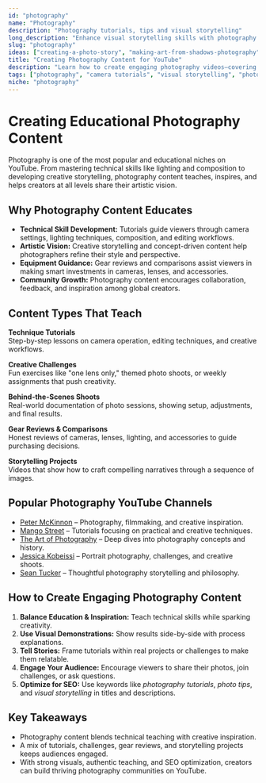 ```yaml
---
id: "photography"
name: "Photography"
description: "Photography tutorials, tips and visual storytelling"
long_description: "Enhance visual storytelling skills with photography tutorials and technique content that teaches both technical skills and artistic vision."
slug: "photography"
ideas: ["creating-a-photo-story", "making-art-from-shadows-photography"]
title: "Creating Photography Content for YouTube"
description: "Learn how to create engaging photography videos—covering tutorials, techniques, storytelling, gear reviews, and creative challenges."
tags: ["photography", "camera tutorials", "visual storytelling", "photo tips", "photography techniques", "gear reviews"]
niche: "photography"
---
```


# Creating Educational Photography Content

Photography is one of the most popular and educational niches on YouTube. From mastering technical skills like lighting and composition to developing creative storytelling, photography content teaches, inspires, and helps creators at all levels share their artistic vision.

## Why Photography Content Educates

- **Technical Skill Development:** Tutorials guide viewers through camera settings, lighting techniques, composition, and editing workflows.  
- **Artistic Vision:** Creative storytelling and concept-driven content help photographers refine their style and perspective.  
- **Equipment Guidance:** Gear reviews and comparisons assist viewers in making smart investments in cameras, lenses, and accessories.  
- **Community Growth:** Photography content encourages collaboration, feedback, and inspiration among global creators.  

## Content Types That Teach

**Technique Tutorials**  
Step-by-step lessons on camera operation, editing techniques, and creative workflows.  

**Creative Challenges**  
Fun exercises like "one lens only," themed photo shoots, or weekly assignments that push creativity.  

**Behind-the-Scenes Shoots**  
Real-world documentation of photo sessions, showing setup, adjustments, and final results.  

**Gear Reviews & Comparisons**  
Honest reviews of cameras, lenses, lighting, and accessories to guide purchasing decisions.  

**Storytelling Projects**  
Videos that show how to craft compelling narratives through a sequence of images.  

## Popular Photography YouTube Channels

- [Peter McKinnon](https://www.youtube.com/@petermckinnon) – Photography, filmmaking, and creative inspiration.  
- [Mango Street](https://www.youtube.com/@MangoStreet) – Tutorials focusing on practical and creative techniques.  
- [The Art of Photography](https://www.youtube.com/@theartofphotography) – Deep dives into photography concepts and history.  
- [Jessica Kobeissi](https://www.youtube.com/@jessicakphoto) – Portrait photography, challenges, and creative shoots.  
- [Sean Tucker](https://www.youtube.com/@seantuckermerge) – Thoughtful photography storytelling and philosophy.  

## How to Create Engaging Photography Content

1. **Balance Education & Inspiration:** Teach technical skills while sparking creativity.  
2. **Use Visual Demonstrations:** Show results side-by-side with process explanations.  
3. **Tell Stories:** Frame tutorials within real projects or challenges to make them relatable.  
4. **Engage Your Audience:** Encourage viewers to share their photos, join challenges, or ask questions.  
5. **Optimize for SEO:** Use keywords like *photography tutorials*, *photo tips*, and *visual storytelling* in titles and descriptions.  

## Key Takeaways

- Photography content blends technical teaching with creative inspiration.  
- A mix of tutorials, challenges, gear reviews, and storytelling projects keeps audiences engaged.  
- With strong visuals, authentic teaching, and SEO optimization, creators can build thriving photography communities on YouTube.  
